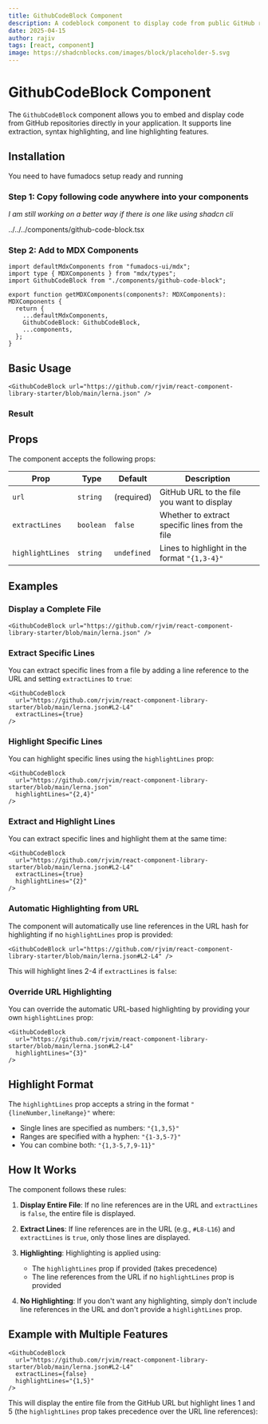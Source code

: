 ```yaml
---
title: GithubCodeBlock Component
description: A codeblock component to display code from public GitHub repositories
date: 2025-04-15
author: rajiv
tags: [react, component]
image: https://shadcnblocks.com/images/block/placeholder-5.svg
---
```


# GithubCodeBlock Component

The `GithubCodeBlock` component allows you to embed and display code from GitHub repositories directly in your application. It supports line extraction, syntax highlighting, and line highlighting features.

## Installation

You need to have fumadocs setup ready and running

### Step 1: Copy following code anywhere into your components

_I am still working on a better way if there is one like using shadcn cli_

<include>../../../components/github-code-block.tsx</include>

### Step 2: Add to MDX Components

```tsx
import defaultMdxComponents from "fumadocs-ui/mdx";
import type { MDXComponents } from "mdx/types";
import GithubCodeBlock from "./components/github-code-block";

export function getMDXComponents(components?: MDXComponents): MDXComponents {
  return {
    ...defaultMdxComponents,
    GithubCodeBlock: GithubCodeBlock,
    ...components,
  };
}
```

## Basic Usage

```tsx
<GithubCodeBlock url="https://github.com/rjvim/react-component-library-starter/blob/main/lerna.json" />
```

### Result

<GithubCodeBlock url="https://github.com/rjvim/react-component-library-starter/blob/main/lerna.json" />

## Props

The component accepts the following props:

| Prop             | Type      | Default     | Description                                     |
| ---------------- | --------- | ----------- | ----------------------------------------------- |
| `url`            | `string`  | (required)  | GitHub URL to the file you want to display      |
| `extractLines`   | `boolean` | `false`     | Whether to extract specific lines from the file |
| `highlightLines` | `string`  | `undefined` | Lines to highlight in the format `"{1,3-4}"`    |

## Examples

### Display a Complete File

```tsx
<GithubCodeBlock url="https://github.com/rjvim/react-component-library-starter/blob/main/lerna.json" />
```

<GithubCodeBlock url="https://github.com/rjvim/react-component-library-starter/blob/main/lerna.json" />

### Extract Specific Lines

You can extract specific lines from a file by adding a line reference to the URL and setting `extractLines` to `true`:

```tsx
<GithubCodeBlock
  url="https://github.com/rjvim/react-component-library-starter/blob/main/lerna.json#L2-L4"
  extractLines={true}
/>
```

<GithubCodeBlock
  url="https://github.com/rjvim/react-component-library-starter/blob/main/lerna.json#L2-L4"
  extractLines={true}
/>

### Highlight Specific Lines

You can highlight specific lines using the `highlightLines` prop:

```tsx
<GithubCodeBlock
  url="https://github.com/rjvim/react-component-library-starter/blob/main/lerna.json"
  highlightLines="{2,4}"
/>
```

<GithubCodeBlock
  url="https://github.com/rjvim/react-component-library-starter/blob/main/lerna.json"
  highlightLines="{2,4}"
/>

### Extract and Highlight Lines

You can extract specific lines and highlight them at the same time:

```tsx
<GithubCodeBlock
  url="https://github.com/rjvim/react-component-library-starter/blob/main/lerna.json#L2-L4"
  extractLines={true}
  highlightLines="{2}"
/>
```

<GithubCodeBlock
  url="https://github.com/rjvim/react-component-library-starter/blob/main/lerna.json#L2-L4"
  extractLines={true}
  highlightLines="{2}"
/>

### Automatic Highlighting from URL

The component will automatically use line references in the URL hash for highlighting if no `highlightLines` prop is provided:

```tsx
<GithubCodeBlock url="https://github.com/rjvim/react-component-library-starter/blob/main/lerna.json#L2-L4" />
```

This will highlight lines 2-4 if `extractLines` is `false`:

<GithubCodeBlock url="https://github.com/rjvim/react-component-library-starter/blob/main/lerna.json#L2-L4" />

### Override URL Highlighting

You can override the automatic URL-based highlighting by providing your own `highlightLines` prop:

```tsx
<GithubCodeBlock
  url="https://github.com/rjvim/react-component-library-starter/blob/main/lerna.json#L2-L4"
  highlightLines="{3}"
/>
```

<GithubCodeBlock
  url="https://github.com/rjvim/react-component-library-starter/blob/main/lerna.json#L2-L4"
  highlightLines="{3}"
/>

## Highlight Format

The `highlightLines` prop accepts a string in the format `"{lineNumber,lineRange}"` where:

- Single lines are specified as numbers: `"{1,3,5}"`
- Ranges are specified with a hyphen: `"{1-3,5-7}"`
- You can combine both: `"{1,3-5,7,9-11}"`

## How It Works

The component follows these rules:

1. **Display Entire File**: If no line references are in the URL and `extractLines` is `false`, the entire file is displayed.

2. **Extract Lines**: If line references are in the URL (e.g., `#L8-L16`) and `extractLines` is `true`, only those lines are displayed.

3. **Highlighting**: Highlighting is applied using:

   - The `highlightLines` prop if provided (takes precedence)
   - The line references from the URL if no `highlightLines` prop is provided

4. **No Highlighting**: If you don't want any highlighting, simply don't include line references in the URL and don't provide a `highlightLines` prop.

## Example with Multiple Features

```tsx
<GithubCodeBlock
  url="https://github.com/rjvim/react-component-library-starter/blob/main/lerna.json#L2-L4"
  extractLines={false}
  highlightLines="{1,5}"
/>
```

This will display the entire file from the GitHub URL but highlight lines 1 and 5 (the `highlightLines` prop takes precedence over the URL line references):

<GithubCodeBlock
  url="https://github.com/rjvim/react-component-library-starter/blob/main/lerna.json#L2-L4"
  extractLines={false}
  highlightLines="{1,5}"
/>
